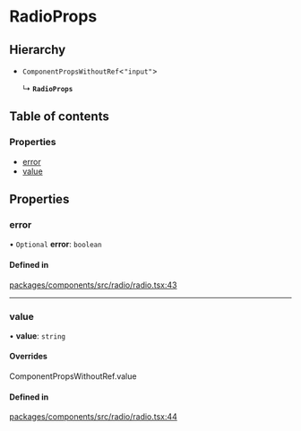 # RadioProps

## Hierarchy

- `ComponentPropsWithoutRef`\<`"input"`\>

  ↳ **`RadioProps`**

## Table of contents

### Properties

- [error](props.md#error)
- [value](props.md#value)

## Properties

### error

• `Optional` **error**: `boolean`

#### Defined in

[packages/components/src/radio/radio.tsx:43](https://github.com/vtex/shoreline/blob/9cdfd7505/packages/components/src/radio/radio.tsx#L43)

---

### value

• **value**: `string`

#### Overrides

ComponentPropsWithoutRef.value

#### Defined in

[packages/components/src/radio/radio.tsx:44](https://github.com/vtex/shoreline/blob/9cdfd7505/packages/components/src/radio/radio.tsx#L44)

